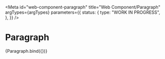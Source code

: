 <!-- @license CC0-1.0 -->


<Meta
  id="web-component-paragraph"
  title="Web Component/Paragraph"
  argTypes={argTypes}
  parameters={{
    status: {
      type: "WORK IN PROGRESS",
    },
  }}
/>

# Paragraph

<Canvas>
  <Story name="Default" args={defaultArgs}>
    {Paragraph.bind({})}
  </Story>
</Canvas>

<ArgsTable story="Default" />

